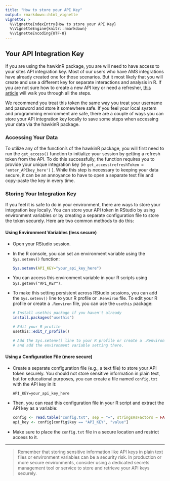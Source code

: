 ```yaml
---
title: "How to store your API Key"
output: rmarkdown::html_vignette
vignette: >
  %\VignetteIndexEntry{How to store your API Key}
  %\VignetteEngine{knitr::rmarkdown}
  %\VignetteEncoding{UTF-8}
---
```


## Your API Integration Key

If you are using the hawkinR package, you are will need to have access to your sites API integration key. Most of our users who have AMS integrations have already created one for those scenarios. But it most likely that you will create and use a different key for separate interactions and analysis in R. If you are not sure how to create a new API key or need a refresher, [this article](https://learning.hawkindynamics.com/knowledge/how-to-create-an-api-token "How to create an API key") will walk you through all the steps.

We recommend you treat this token the same way you treat your username and password and store it somewhere safe. If you feel your local system and programming environment are safe, there are a couple of ways you can store your API integration key locally to save some steps when accessing your data via the hawkinR package.

### Accessing Your Data

To utilize any of the function's of the hawkinR package, you will first need to run the `get_access()` function to initialize your session by getting a refresh token from the API. To do this successfully, the function requires you to provide your unique integration key (ie `get_access(refreshToken = 'enter_APIkey_here')` ). While this step is necessary to keeping your data secure, it can be an annoyance to have to open a separate text file and copy-paste the key in every time.

### Storing Your Integration Key

If you feel it is safe to do in your environment, there are ways to store your integration key locally. You can store your API token in RStudio by using environment variables or by creating a separate configuration file to store the token securely. Here are two common methods to do this:

#### Using Environment Variables (less secure)

-   Open your RStudio session.

-   In the R console, you can set an environment variable using the `Sys.setenv()` function:

    ``` r
    Sys.setenv(API_KEY="your_api_key_here")
    ```

-   You can access this environment variable in your R scripts using `Sys.getenv("API_KEY")`.

-   To make this setting persistent across RStudio sessions, you can add the `Sys.setenv()` line to your R profile or `.Renviron` file. To edit your R profile or create a `.Renviron` file, you can use the `usethis` package:

    ``` r
    # Install usethis package if you haven't already
    install.packages("usethis")

    # Edit your R profile
    usethis::edit_r_profile()

    # Add the Sys.setenv() line to your R profile or create a .Renviron file
    # and add the environment variable setting there.
    ```

#### Using a Configuration File (more secure)

-   Create a separate configuration file (e.g., a text file) to store your API token securely. You should not store sensitive information in plain text, but for educational purposes, you can create a file named `config.txt` with the API key in it:

    ```         
    API_KEY=your_api_key_here
    ```

-   Then, you can read this configuration file in your R script and extract the API key as a variable:

    ``` r
    config <- read.table("config.txt", sep = "=", stringsAsFactors = FALSE, col.names = c("key", "value"))
    api_key <- config[config$key == "API_KEY", "value"]
    ```

-   Make sure to place the `config.txt` file in a secure location and restrict access to it.

------------------------------------------------------------------------

> Remember that storing sensitive information like API keys in plain text files or environment variables can be a security risk. In production or more secure environments, consider using a dedicated secrets management tool or service to store and retrieve your API keys securely.
